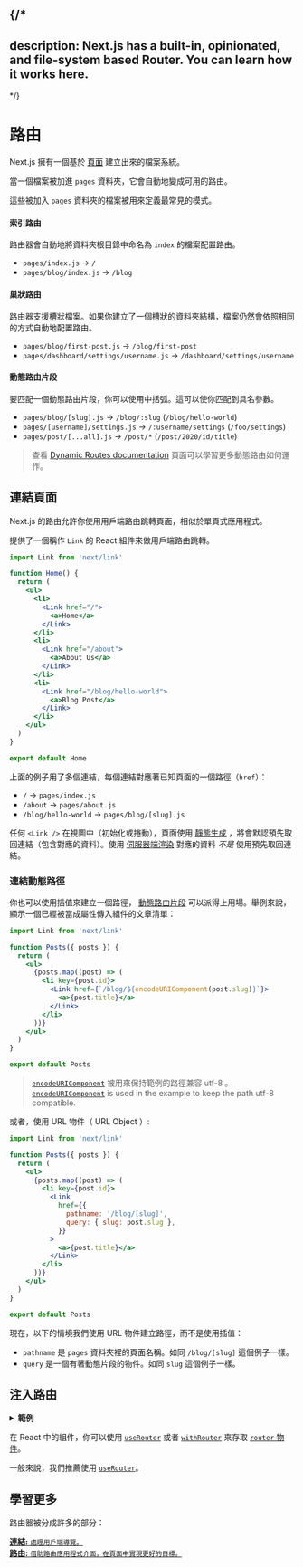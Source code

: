 {/*
---
description: Next.js has a built-in, opinionated, and file-system based Router. You can learn how it works here.
---
*/}
# 路由

Next.js 擁有一個基於 [頁面](/docs/basic-features/pages.md) 建立出來的檔案系統。

當一個檔案被加進 `pages` 資料夾，它會自動地變成可用的路由。

這些被加入 `pages` 資料夾的檔案被用來定義最常見的模式。

#### 索引路由

路由器會自動地將資料夾根目錄中命名為 `index` 的檔案配置路由。

- `pages/index.js` → `/`
- `pages/blog/index.js` → `/blog`

#### 巢狀路由

路由器支援槽狀檔案。如果你建立了一個槽狀的資料夾結構，檔案仍然會依照相同的方式自動地配置路由。

- `pages/blog/first-post.js` → `/blog/first-post`
- `pages/dashboard/settings/username.js` → `/dashboard/settings/username`

#### 動態路由片段

要匹配一個動態路由片段，你可以使用中括弧。這可以使你匹配到具名參數。

- `pages/blog/[slug].js` → `/blog/:slug` (`/blog/hello-world`)
- `pages/[username]/settings.js` → `/:username/settings` (`/foo/settings`)
- `pages/post/[...all].js` → `/post/*` (`/post/2020/id/title`)

> 查看 [Dynamic Routes documentation](/docs/routing/dynamic-routes.md) 頁面可以學習更多動態路由如何運作。

## 連結頁面

Next.js 的路由允許你使用用戶端路由跳轉頁面，相似於單頁式應用程式。

提供了一個稱作 `Link` 的 React 組件來做用戶端路由跳轉。

```jsx
import Link from 'next/link'

function Home() {
  return (
    <ul>
      <li>
        <Link href="/">
          <a>Home</a>
        </Link>
      </li>
      <li>
        <Link href="/about">
          <a>About Us</a>
        </Link>
      </li>
      <li>
        <Link href="/blog/hello-world">
          <a>Blog Post</a>
        </Link>
      </li>
    </ul>
  )
}

export default Home
```

上面的例子用了多個連結，每個連結對應著已知頁面的一個路徑（`href`）：

- `/` → `pages/index.js`
- `/about` → `pages/about.js`
- `/blog/hello-world` → `pages/blog/[slug].js`

任何 `<Link />` 在視圖中（初始化或捲動），頁面使用 [靜態生成](/docs/basic-features/data-fetching/get-static-props.md) ，將會默認預先取回連結（包含對應的資料）。使用 [伺服器端渲染](/docs/basic-features/data-fetching/get-server-side-props.md) 對應的資料 _不是_ 使用預先取回連結。

### 連結動態路徑

你也可以使用插值來建立一個路徑， [動態路由片段](#dynamic-route-segments) 可以派得上用場。舉例來說，顯示一個已經被當成屬性傳入組件的文章清單：

```jsx
import Link from 'next/link'

function Posts({ posts }) {
  return (
    <ul>
      {posts.map((post) => (
        <li key={post.id}>
          <Link href={`/blog/${encodeURIComponent(post.slug)}`}>
            <a>{post.title}</a>
          </Link>
        </li>
      ))}
    </ul>
  )
}

export default Posts
```

> [`encodeURIComponent`](https://developer.mozilla.org/en-US/docs/Web/JavaScript/Reference/Global_Objects/encodeURIComponent) 被用來保持範例的路徑兼容 utf-8 。
> [`encodeURIComponent`](https://developer.mozilla.org/en-US/docs/Web/JavaScript/Reference/Global_Objects/encodeURIComponent) is used in the example to keep the path utf-8 compatible.

或者，使用 URL 物件（ URL Object ）:

```jsx
import Link from 'next/link'

function Posts({ posts }) {
  return (
    <ul>
      {posts.map((post) => (
        <li key={post.id}>
          <Link
            href={{
              pathname: '/blog/[slug]',
              query: { slug: post.slug },
            }}
          >
            <a>{post.title}</a>
          </Link>
        </li>
      ))}
    </ul>
  )
}

export default Posts
```

現在，以下的情境我們使用 URL 物件建立路徑，而不是使用插值：

- `pathname` 是 `pages` 資料夾裡的頁面名稱。如同 `/blog/[slug]` 這個例子一樣。
- `query` 是一個有著動態片段的物件。如同 `slug` 這個例子一樣。

## 注入路由

<details>
  <summary><b>範例</b></summary>
  <ul>
    <li><a href="https://github.com/vercel/next.js/tree/canary/examples/dynamic-routing">動態路由</a></li>
  </ul>
</details>

在 React 中的組件，你可以使用 [`useRouter`](/docs/api-reference/next/router.md#useRouter) 或者 [`withRouter`](/docs/api-reference/next/router.md#withRouter) 來存取 [`router` 物件](/docs/api-reference/next/router.md#router-object)。

一般來說，我們推薦使用 [`useRouter`](/docs/api-reference/next/router.md#useRouter)。

## 學習更多

路由器被分成許多的部分：

<div className="card">
  <a href="/docs/api-reference/next/link.md">
    <b>連結:</b>
    <small>處理用戶端導覽。</small>
  </a>
</div>

<div className="card">
  <a href="/docs/api-reference/next/router.md">
    <b>路由:</b>
    <small>借助路由應用程式介面，在頁面中實現更好的目標。</small>
  </a>
</div>